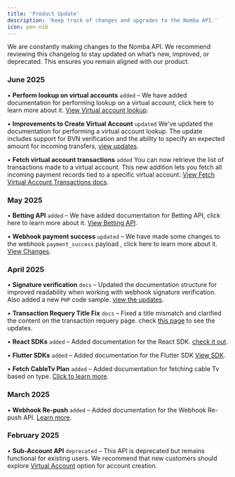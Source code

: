 ```yaml
---
title: 'Product Update'
description: 'Keep track of changes and upgrades to the Nomba API.'
icon: pen-nib
---
```


<Note>
   We are constantly making changes to the Nomba API. We recommend reviewing this changelog to stay updated on what’s new, improved, or deprecated. This ensures you remain aligned with our product.
</Note>

### June 2025
• **Perform lookup on virtual accounts** `added` – We have added documentation for performing lookup on a virtual account, click here to learn more about it. [View Virtual account lookup](/products/perform-virtual-account-lookup).

• **Improvements to Create Virtual Account** `updated` We've updated the documentation for performing a virtual account lookup. The update includes support for BVN verification and the ability to specify an expected amount for incoming transfers, [view updates](/products/accounts/creating-a-virtual-account).

• **Fetch virtual account transactions** `added` You can now retrieve the list of transactions made to a virtual account. This new addition lets you fetch all incoming payment records tied to a specific virtual account. [View Fetch Virtual Account Transactions docs](products/transactions/fetch-virtual-account-transaction).


### May 2025
• **Betting API** `added` – We have added documentation for Betting API, click here to learn more about it. [View Betting API](/products/bills/fetch-betting-providers).

• **Webhook payment success** `updated` – We have made some changes to the webhook `payment_success` payload , click here to learn more about it. [View Changes](/products/webhooks/introduction).


### April 2025
• **Signature verification** `docs` –  Updated the documentation structure for improved readability when working with webhook signature verification. Also added a new `PHP` code sample. [view the updates](/products/webhooks/signature-verification-new).

• **Transaction Requery Title Fix** `docs` – Fixed a title mismatch and clarified the content on the transaction requery page. check [this page](/nomba-api-reference/transactions/transaction-requery) to see the updates.

• **React SDKs** `added` – Added documentation for the React SDK. [check it out](/plugins-and-sdk/overview#sdks).

• **Flutter SDKs** `added` – Added documentation for the Flutter SDK [View SDK](/plugins-and-sdk/overview#sdks).

• **Fetch CableTv Plan** `added` – Added documentation for fetching cable Tv based on type. [Click to learn more](/products/bills/fetch-cable-tv-plans).

### March 2025

• **Webhook Re-push** `added` – Added documentation for the Webhook Re-push API. [Learn more](/products/webhooks/repush).

### February 2025

• **Sub-Account API** `deprecated` – This API is deprecated but remains functional for existing users. We recommend that new customers should explore [Virtual Account](/products/accounts/creating-a-virtual-account) option for account creation.



